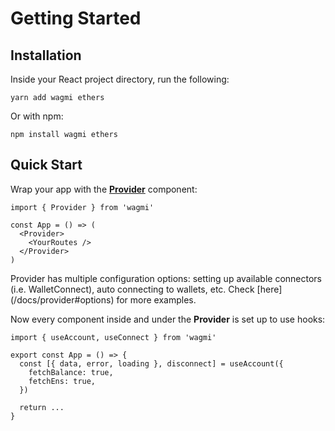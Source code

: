 
# Getting Started

## Installation

Inside your React project directory, run the following:

```
yarn add wagmi ethers
```

Or with npm:

```
npm install wagmi ethers
```

## Quick Start

Wrap your app with the [**Provider**](/docs/provider) component:

```tsx
import { Provider } from 'wagmi'

const App = () => (
  <Provider>
    <YourRoutes />
  </Provider>
)
```

<Callout emoji="💡">
  Provider has multiple configuration options: setting up available connectors
  (i.e. WalletConnect), auto connecting to wallets, etc. Check
  [here](/docs/provider#options) for more examples.
</Callout>

Now every component inside and under the **Provider** is set up to use hooks:

```tsx
import { useAccount, useConnect } from 'wagmi'

export const App = () => {
  const [{ data, error, loading }, disconnect] = useAccount({
    fetchBalance: true,
    fetchEns: true,
  })

  return ...
}
```
